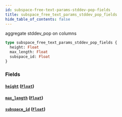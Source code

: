 ```yaml
---
id: subspace-free-text-params-stddev-pop-fields
title: subspace_free_text_params_stddev_pop_fields
hide_table_of_contents: false
---
```


aggregate stddev_pop on columns

```graphql
type subspace_free_text_params_stddev_pop_fields {
  height: Float
  max_length: Float
  subspace_id: Float
}
```

### Fields

#### [`height`](#) ([`Float`](../scalars/float))

#### [`max_length`](#) ([`Float`](../scalars/float))

#### [`subspace_id`](#) ([`Float`](../scalars/float))
